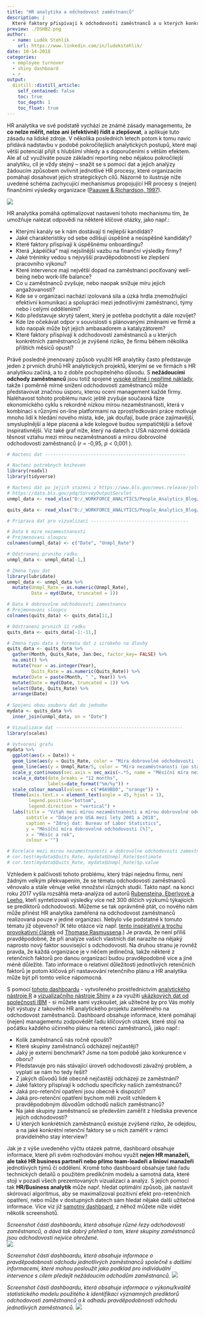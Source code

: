 ```yaml
---
title: "HR analytika a odchodovost zaměstnanců"
description: |
  Které faktory přispívají k odchodovosti zaměstnanců a u kterých konkrétních zaměstnanců je zvýšené riziko, že firmu během několika příštích měsíců opustí? Na tyto otázky se čím dál tím více firem snaží odpovědět pomocí analýzy dat o svých vlastních zaměstnancích. V tomto článku se prostřednictvím analytického nástroje R a vizualizačního nástroje Shiny podíváme, jak může být tento druh HR analytického projektu pro firmy užitečný.  
preview: ./DSHB2.png
author:
  - name: Luděk Stehlík
    url: https://www.linkedin.com/in/ludekstehlik/
date: 10-14-2018
categories:
  - employee turnover
  - shiny dashboard
  - r
output:
  distill::distill_article:
    self_contained: false
    toc: true
    toc_depth: 1
    toc_float: true
---
```


HR analytika ve své podstatě vychází ze známé zásady managementu, že **co nelze měřit, nelze ani (efektivně) řídit a zlepšovat**, a aplikuje tuto zásadu na lidské zdroje. V několika posledních letech potom k tomu navíc přidává nadstavbu v podobě pokročilejších analytických postupů, které mají větší potenciál přijít s hlubšími vhledy a s doporučeními s větším efektem. Ale ať už využíváte pouze základní reporting nebo nějakou pokročilejší analytiku, cíl je vždy stejný – snažit se s pomocí dat a jejich analýzy žádoucím způsobem ovlivnit jednotlivé HR procesy, které organizacím pomáhají dosahovat jejich strategických cílů. Názorně to ilustruje níže uvedené schéma zachycující mechanismus propojující HR procesy s (nejen) finančními výsledky organizace ([Paauwe & Richardson, 1997](https://www.tandfonline.com/doi/abs/10.1080/095851997341621?journalCode=rijh20)). 

<img src="./HR_Value_Chain.png">

HR analytika pomáhá optimalizovat nastavení tohoto mechanismu tím, že umožňuje nalézat odpovědi na některé klíčové otázky, jako např.:

* Kterými kanály se k nám dostávají ti nejlepší kandidáti?
* Jaké charakteristiky od sebe odlišují úspěšné a neúspěšné kandidáty? 
* Které faktory přispívají k úspěšnému onboardingu? 
* Která „kápéíčka“ mají nejsilnější vazbu na finanční výsledky firmy? 
* Jaké tréninky vedou s nejvyšší pravděpodobností ke zlepšení pracovního výkonu?
* Které intervence mají největší dopad na zaměstnanci pociťovaný well-being nebo work-life balance? 
* Co u zaměstnanců zvyšuje, nebo naopak snižuje míru jejich angažovanosti?
* Kde se v organizaci nachází izolovaná sila a úzká hrdla znemožňující efektivní komunikaci a spolupráci mezi jednotlivými zaměstnanci, týmy nebo i celými odděleními? 
* Kdo představuje skrytý talent, který je potřeba podchytit a dále rozvíjet?  
* Kde lze očekávat odpor v souvislosti s plánovanými změnami ve firmě a kdo naopak může být jejich ambasadorem a katalyzátorem?
* Které faktory přispívají k odchodovosti zaměstnanců a u kterých konkrétních zaměstnanců je zvýšené riziko, že firmu během několika příštích měsíců opustí?

Právě posledně jmenovaný způsob využití HR analytiky často představuje jeden z prvních druhů HR analytických projektů, kterými se ve firmách s HR analytikou začíná, a to z dobře pochopitelného důvodu. S **nežádoucími odchody zaměstnanců** jsou totiž spojené [vysoké přímé i nepřímé náklady](http://login.bersin.com/uploadedFiles/021517-calculating-true-cost-voluntary-turnover.pdf), takže i poměrně mírné snížení odchodovosti zaměstnanců může představovat značnou úsporu, kterou ocení management každé firmy. Naléhavost tohoto problému navíc ještě zvyšuje současná fáze ekonomického cyklu s rekordně nízkou mírou nezaměstnanosti, která v kombinaci s různými on-line platformami na zprostředkování práce motivuje mnoho lidí k hledání nového místa, kde, jak doufají, bude práce zajímavější, smysluplnější a lépe placená a kde kolegové budou sympatičtější a šéfové inspirativnější. Viz také graf níže, který na datech z USA názorně dokládá těsnost vztahu mezi mírou nezaměstnanosti a mírou dobrovolné odchodovosti zaměstnanců (*r* = -0,95, *p* < 0,001 ).

```r
# Nacteni dat ----------------------------------------------------

# Nacteni potrebnych knihoven
library(readxl)
library(tidyverse)

# Nacteni dat po jejich stazeni z https://www.bls.gov/news.release/jolts.t18.htm , resp. 
# https://data.bls.gov/pdq/SurveyOutputServlet
unmpl_data <- read_xlsx("D:/_WORKFORCE_ANALYTICS/People_Analytics_Blog/_posts/2018-10-14-hr-analytika-a-odchodovost-zamstnanc/BLS_Unemployment_Rates.xlsx", sheet = "Unemployment Rate", col_names = TRUE)

quits_data <- read_xlsx("D:/_WORKFORCE_ANALYTICS/People_Analytics_Blog/_posts/2018-10-14-hr-analytika-a-odchodovost-zamstnanc//BLS_Quits_Rates.xlsx")

# Priprava dat pro vizualizaci ------------------------------------

# Data k mire nezamestnanosti
# Prejmenovani sloupcu
colnames(unmpl_data) <- c("Date", "Unmpl_Rate")

# Odstraneni prvniho radku
unmpl_data <- unmpl_data[-1,]

# Zmena typu dat
library(lubridate)
unmpl_data <- unmpl_data %>%
  mutate(Unmpl_Rate = as.numeric(Unmpl_Rate),
         Date = myd(Date, truncated = 1))

# Data k dobrovolne odchodovosti zamestnancu
# Prejmenovani sloupcu
colnames(quits_data) <- quits_data[11,]

# Odstraneni prvnich 11 radku
quits_data <- quits_data[-1:-11,]

# Zmena typu data a formatu dat z sirokeho na dlouhy
quits_data <- quits_data %>%
  gather(Month, Quits_Rate, Jan:Dec, factor_key= FALSE) %>%
  na.omit() %>%
  mutate(Year = as.integer(Year),
         Quits_Rate = as.numeric(Quits_Rate)) %>%
  mutate(Date = paste(Month, " ", Year)) %>%
  mutate(Date = myd(Date, truncated = 1)) %>%
  select(Date, Quits_Rate) %>%
  arrange(Date)
  
# Spojeni obou souboru dat do jednoho
mydata <- quits_data %>%
  inner_join(unmpl_data, on = "Date")

# Vizualizace dat -----------------------------------------------
library(scales)

# Vytvoreni grafu
mydata %>%
  ggplot(aes(x = Date)) +
  geom_line(aes(y = Quits_Rate, color = "Míra dobrovolné odchodovosti (po statistickém odstranění sezónní komponenty)"), size = 1.5) +
  geom_line(aes(y = Unmpl_Rate/5, color = "Míra nezaměstnanosti (po statistickém odstranění sezónní komponenty)"), size = 1.5) +
  scale_y_continuous(sec.axis = sec_axis(~.*5, name = "Měsíční míra nezaměstnanosti [%]")) +
  scale_x_date(date_breaks = "12 months",
               labels=date_format("%m/%y")) +
  scale_colour_manual(values = c("#0A9BD0", "orange")) +
  theme(axis.text.x = element_text(angle = 45, hjust = 1),
        legend.position="bottom", 
        legend.direction = "vertical") +
  labs(title = "Vztah mezi mírou nezaměstnanosti a mírou dobrovolné odchodovosti",
       subtitle = "Údaje pro USA mezi lety 2001 a 2018",
       caption = "Zdroj dat: Bureau of Labor Statistics",
       y = "Měsíční míra dobrovolné odchodovosti [%]",
       x = "Měsíc a rok",
       colour = "")

# Korelace mezi mirou nezamestnanosti a dobrovolne odchodovosti zamestnancu
# cor.test(mydata$Quits_Rate, mydata$Unmpl_Rate)$estimate
# cor.test(mydata$Quits_Rate, mydata$Unmpl_Rate)$p.value
```

Vzhledem k palčivosti tohoto problému, který trápí nejednu firmu, není žádným velkým překvapením, že se tématu odchodovosti zaměstnanců věnovalo a stále věnuje velké množství různých studií. Takto např. na konci roku 2017 vyšla rozsáhlá meta-analýza od autorů [Rubensteina, Eberlyové a Leeho](https://onlinelibrary.wiley.com/doi/abs/10.1111/peps.12226), kteří syntetizovali výsledky více než 300 dílčích výzkumů týkajících se prediktorů odchodovosti. Můžeme se tak oprávněně ptát, co nového nám může přinést HR analytika zaměřená na odchodovost zaměstnanců realizovaná pouze v jediné organizaci. Nebylo vše podstatné k tomuto tématu již objeveno? (K této otázce viz např. [tento inspirativní a trochu provokativní článek](https://www.linkedin.com/pulse/predicting-turnover-stating-bleedin-obvious-hedegaard-rasmussen/) od [Thomase Rasmussena](https://www.linkedin.com/in/thomas-hedegaard-rasmussen-9b26043/).) Je pravda, že není příliš pravděpodobné, že při analýze vašich vlastních dat narazíte na nějaký naprosto nový faktor související s odchodovostí. Na druhou stranu je rovněž pravda, že každá organizace je v něčem jedinečná, takže některé z retenčních faktorů pro danou organizaci budou pravděpodobně více a jiné méně důležité. Tato informace o relativní důležitosti jednotlivých retenčních faktorů je potom klíčová při nastavování retenčního plánu a HR analytika může být při tomto velice nápomocná.

S pomocí [tohoto dashboardu](https://aanalytics.shinyapps.io/turnover_analytics_dashboard/) - vytvořeného prostřednictvím [analytického nástroje R](https://www.r-project.org/) a [vizualizačního nástroje Shiny](https://shiny.rstudio.com/) a za využití [ukázkových dat od společnosti IBM](https://www.ibm.com/communities/analytics/watson-analytics-blog/hr-employee-attrition/) - si můžete sami vyzkoušet, jak užitečné by pro Vás mohly být výstupy z takového HR analytického projektu zaměřeného na odchodovost zaměstnanců. Dashboard obsahuje informace, které pomáhají (nejen) managementu zodpovědět řadu klíčových otázek, které stojí na počátku každého účinného plánu na retenci zaměstnanců, jako např.:

* Kolik zaměstnanců nás ročně opouští?
* Které skupiny zaměstnanců odcházejí nejčastěji?
* Jaký je externí benchmark? Jsme na tom podobě jako konkurence v oboru?
* Představuje pro nás stávající úroveň odchodovosti závažný problém, a vyplatí se nám ho tedy řešit?
* Z jakých důvodů lidé obecně nejčastěji odcházejí ze zaměstnání?
* Jaké faktory přispívají k odchodu specificky našich zaměstnanců?
* Jaká pro-retenční opatření jsou obecně k dispozici?
* Jaká pro-retenční opatření bychom měli zvolit vzhledem k pravděpodobným důvodům odchodů našich zaměstnanců?  
* Na jaké skupiny zaměstnanců se především zaměřit z hlediska prevence jejich odchodovosti? 
* U kterých konkrétních zaměstnanců existuje zvýšené riziko, že odejdou, a na jaké konkrétní retenční faktory se u nich zaměřit v rámci pravidelného stay interview? 

Jak je z výše uvedeného výčtu otázek patrné, dashboard obsahuje informace, které při svém rozhodování mohou využít **nejen HR manažeři, ale také HR business partneři nebo přímo team-leadeři a linioví manažeři** jednotlivých týmů či oddělení. Kromě toho dashboard obsahuje také řadu technických detailů o použitém predikčním modelu a samotná data, které stojí v pozadí všech prezentovaných vizualizací a analýz. S jejich pomocí tak **HR/Business analytik** může např. hledat optimální způsob, jak nastavit skórovací algoritmus, aby se maximalizoval pozitivní efekt pro-retenčních opatření, nebo může v dostupných datech sám hledat nějaké další užitečné informace. Více viz již [samotný dashboard](https://aanalytics.shinyapps.io/Turnover_Analytics_Dashboard_Demo/), z něhož můžete níže vidět několik screenshotů. 

*Screenshot části dashboardu, která obsahuje různé řezy odchodovostí zaměstnanců, a dává tak dobrý přehled o tom, které skupiny zaměstnanců jsou odchodovostí nejvíce ohrožené.*  
<img src="./DSHB1.png">

*Screenshot části dashboardu, která obsahuje informace o pravděpodobnosti odchodu jednotlivých zaměstnanců společně s dalšími informacemi, které mohou posloužit jako podklad pro individuální intervence s cílem předejít nežádoucím odchodům zaměstnanců.* 
<img src="./DSHB2.png">

*Screenshot části dashboardu, která obsahuje informace o výkonu/kvalitě statistického modelu použitého k identifikaci významných prediktorů odchodovosti zaměstnanců a k odhadu pravděpodobnosti odchodu jednotlivých zaměstnanců.* 
<img src="./DSHB3.png">

